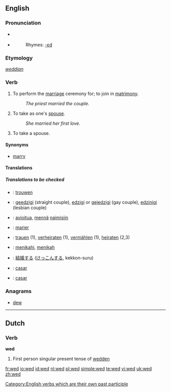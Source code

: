==English==

===Pronunciation===
*{{IPA|/'wεd/}} {{SAMPA|/"wEd/}} {{enPR|wĕdʹ}}
*{{audio|en-us-wed.ogg|Audio (US)}}
*:Rhymes: [[Rhymes:English:-ɛd|-ɛd]]

===Etymology===
{{OE.}} ''[[weddian]]''

===Verb===
{{en-verb|weds|wedding|'''wed '''or''' [[wedded]]'''|'''wed '''or''' [[wedded]]'''}}

# {{transitive}} To perform the [[marriage]] ceremony for; to join in [[matrimony]].
#:''The priest married the couple.''
# {{transitive}} To take as one's [[spouse]].
#:''She married her first love.''
# {{intransitive}} To take a spouse.

====Synonyms====
*[[marry]]

====Translations====
{{trans-top|To perform the marriage ceremony for; to join in matrimony}}
{{trans-mid}}
{{trans-bottom}}

{{trans-top|To take as one's spouse}}
{{trans-mid}}
{{trans-bottom}}

{{trans-top|To take a spouse}}
{{trans-mid}}
{{trans-bottom}}
=====Translations to be checked=====
{{checktrans-top}}

*{{ttbc|Dutch}}: [[trouwen]]
*{{ttbc|Esperanto}}: [[geedzigi]] (straight couple), [[edzigi]] or [[gejedzigi]] (gay couple), [[edzinigi]] (lesbian couple)
*{{ttbc|Finnish}}: [[avioitua]], [[mennä]] [[naimisiin]]
*{{ttbc|French}}: [[marier]]
*{{ttbc|German}}: [[trauen]] (1), [[verheiraten]] (1), [[vermählen]] (1), [[heiraten]] (2,3)
*{{ttbc|Indonesian}}: [[nikah|menikahi]], [[nikah|menikah]]
{{trans-mid}}
*{{ttbc|Japanese}}: [[結婚]]する ([[けっこん]]する, kekkon-suru)
*{{ttbc|Spanish}}: [[casar]]
*{{ttbc|Portuguese}}: [[casar]]
{{trans-bottom}}

===Anagrams===
*[[dew]]

[[Category:English verbs which are their own past participle]]

----

==Dutch==

===Verb===
'''wed'''

# First person singular present tense of [[wedden]]

[[fr:wed]]
[[io:wed]]
[[id:wed]]
[[nl:wed]]
[[pl:wed]]
[[simple:wed]]
[[te:wed]]
[[vi:wed]]
[[uk:wed]]
[[zh:wed]]